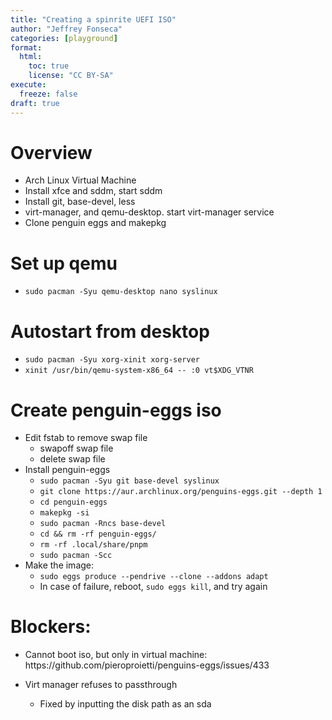 ```yaml
---
title: "Creating a spinrite UEFI ISO"
author: "Jeffrey Fonseca"
categories: [playground]
format: 
  html:
    toc: true
    license: "CC BY-SA"
execute:
  freeze: false
draft: true
---
```



# Overview

* Arch Linux Virtual Machine
* Install xfce and sddm, start sddm
* Install git, base-devel, less
* virt-manager, and qemu-desktop. start virt-manager service
* Clone penguin eggs and makepkg


# Set up qemu



* `sudo pacman -Syu qemu-desktop nano syslinux`


# Autostart from desktop

* `sudo pacman -Syu xorg-xinit xorg-server`
* `xinit /usr/bin/qemu-system-x86_64 -- :0 vt$XDG_VTNR`


# Create penguin-eggs iso


* Edit fstab to remove swap file
  * swapoff swap file
  * delete swap file

* Install penguin-eggs
    * `sudo pacman -Syu git base-devel syslinux`
    * `git clone https://aur.archlinux.org/penguins-eggs.git --depth 1`
    * `cd penguin-eggs`
    * `makepkg -si`
    * `sudo pacman -Rncs base-devel`
    * `cd && rm -rf penguin-eggs/`
    * `rm -rf .local/share/pnpm`
    *  `sudo pacman -Scc`
* Make the image:
    * `sudo eggs produce --pendrive --clone --addons adapt`
    * In case of failure, reboot, `sudo eggs kill`, and try again



# Blockers:

* Cannot boot iso, but only in virtual machine: https://github.com/pieroproietti/penguins-eggs/issues/433

* Virt manager refuses to passthrough
    * Fixed by inputting the disk path as an sda


